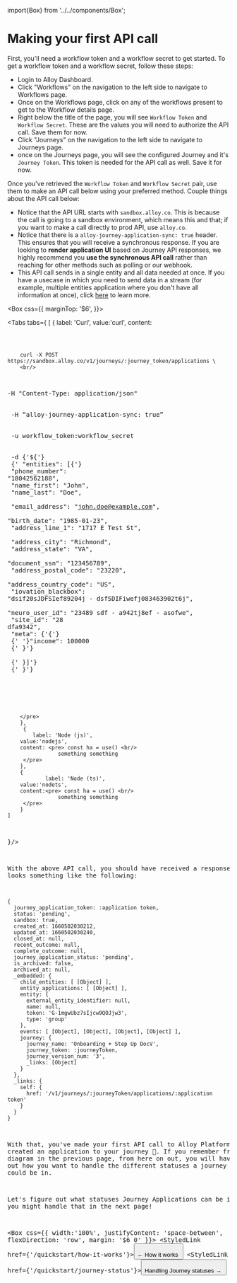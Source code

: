 import{Box} from '../../components/Box';


# Making your first API call

First, you'll need a workflow token and a workflow secret to get started. To get a workflow token and a workflow secret, follow these steps:
- Login to Alloy Dashboard.
- Click "Workflows" on the navigation to the left side to navigate to Workflows page.
- Once on the Workflows page, click on any of the workflows present to get to the Workflow details page.
- Right below the title of the page, you will see `Workflow Token` and `Workflow Secret`. These are the values you will need to authorize the API call. Save them for now.
- Click "Journeys" on the navigation to the left side to navigate to Journeys page.
- once on the Journeys page, you will see the configured Journey and it's `Journey Token`. This token is needed for the API call as well. Save it for now. 

Once you've retrieved the `Workflow Token` and `Workflow Secret` pair, use them to make an API call below using your preferred method. Couple things about the API call below: 
- Notice that the API URL starts with `sandbox.alloy.co`. This is because the call is going to a sandbox environment, which means this and that; if you want to make a call directly to prod API, use `alloy.co`.
- Notice that there is a `alloy-journey-application-sync: true` header. This ensures that you will receive a synchronous response. If you are looking to **render application UI** based on Journey API responses, we highly recommend you **use the synchronous API call** rather than reaching for other methods such as polling or our webhook.
- This API call sends in a single entity and all data needed at once. If you have a usecase in which you need to send data in a stream (for example, multiple entities application where you don't have all information at once), click [here]("/overview") to learn more.

<Box css={{
    marginTop: '$6',
}}> 

<Tabs 
    tabs={
    [
        {
            label: 'Curl',
        value:'curl',
        content: <pre> 

        curl -X POST https://sandbox.alloy.co/v1/journeys/:journey_token/applications \
        <br/>
  -H "Content-Type: application/json" \
        <br />
          -H “alloy-journey-application-sync: true” \
        <br />
  -u workflow_token:workflow_secret \
        <br />
  -d {'${'}
  <br/>
     {' "entities": [{'}
  <br/>
        "phone_number": "18042562188",
          <br/>
           "name_first": "John",
             <br/>
        "name_last": "Doe",
          <br/>
        "email_address": "john.doe@example.com",
          <br/>
        "birth_date": "1985-01-23",
          <br/>
        "address_line_1": "1717 E Test St",
          <br/>
        "address_city": "Richmond",
          <br/>
        "address_state": "VA",
          <br/>
        "document_ssn": "123456789",
          <br/>
        "address_postal_code": "23220",
          <br/>
        "address_country_code": "US",
          <br/>
        "iovation_blackbox": "dsif20sJDFSIef89204j - dsfSDIFiwefj083463902t6j",
          <br/>
        "neuro_user_id": "23489 sdf - a942tj8ef - asofwe",
          <br/>
        "site_id": "28 dfa9342",
          <br/>
"meta": {'{'}
          <br/>
            {'  '}"income": 100000
            <br/>
        {'      }'}
                    <br/>
   {'  }]'}
                    <br/>
 {' }'}

  <br/>

        </pre>
        },
         {
            label: 'Node (js)',
        value:'nodejs',
        content: <pre> const ha = use() <br/>
                    something something
         </pre>
        },
        {
                label: 'Node (ts)',
        value:'nodets',
        content:<pre> const ha = use() <br/>
                    something something
         </pre>
        }
    ]
}/>
</Box>


With the above API call, you should have received a response that looks something like the following:

``` 
{
  journey_application_token: :application token,
  status: 'pending',  
  sandbox: true,
  created_at: 1660502030212,
  updated_at: 1660502030240,
  closed_at: null,
  recent_outcome: null,
  complete_outcome: null,
  journey_application_status: 'pending',
  is_archived: false,
  archived_at: null,
  _embedded: {
    child_entities: [ [Object] ],
    entity_applications: [ [Object] ],
    entity: {
      external_entity_identifier: null,
      name: null,
      token: 'G-1mgwUbz7sIjcw9QOJjw3',
      type: 'group'
    },
    events: [ [Object], [Object], [Object], [Object] ],
    journey: {
      journey_name: 'Onboarding + Step Up DocV',
      journey_token: :journeyToken,
      journey_version_num: '3',
      _links: [Object]
    }
  },
  _links: {
    self: {
      href: '/v1/journeys/:journeyToken/applications/:application token'
    }
  }
}
```

With that, you've made your first API call to Alloy Platform, which created an application to your journey 🎉. 
If you remember from the diagram in the previous page, from here on out, you will have to figure out how you want to handle the different statuses a journey application could be in.

Let's figure out what statuses Journey Applications can be in and how you might handle that in the next page!

<Box css={{
    width:'100%',
    justifyContent: 'space-between',
    flexDirection: 'row',
    margin: '$6 0'
}}>
<StyledLink href={'/quickstart/how-it-works'}><Button color={ButtonColor.secondary} size={ButtonSize.large}> ← How it works </Button></StyledLink>
<StyledLink href={'/quickstart/journey-status'}><Button size={ButtonSize.large}> Handling Journey statuses → </Button></StyledLink>
</Box>


